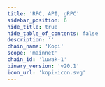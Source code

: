 ```yaml
---
title: 'RPC, API, gRPC'
sidebar_position: 6
hide_title: true
hide_table_of_contents: false
description: ''
chain_name: 'Kopi'
scope: 'mainnet'
chain_id: 'luwak-1'
binary_version: 'v20.1'
icon_url: 'kopi-icon.svg'
---
```



<PageTitle
  iconUrl="img/kopi-icon.svg"
  title="Kopi Public Endpoints"
  chainId="luwak-1"
  version="v20.1"
/>

<Endpoints
  api="https://kopi-api.noders.services"
  rpc="https://kopi-rpc.noders.services"
  grpc="kopi-grpc.noders.services:443"
  jsonRpc=""
/>
